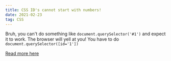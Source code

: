 ```yaml
---
title: CSS ID's cannot start with numbers!
date: 2021-02-23
tag: CSS
---
```


Bruh, you can't do something like `document.querySelector('#1')` and expect it
to work. The browser will yell at you! You have to do
`document.querySelector([id='1'])`

[ Read more here ](https://css-tricks.com/ids-cannot-start-with-a-number/)
